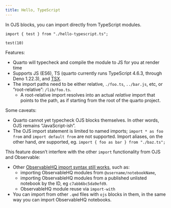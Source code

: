 ```yaml
---
title: Hello, TypeScript
---
```


In OJS blocks, you can import directly from TypeScript modules.

```ojs
import { test } from "./hello-typescript.ts";

test(10)
```

Features:

- Quarto will typecheck and compile the module to JS for you at render time
- Supports JS (ES6), TS (quarto currently runs TypeScript 4.6.3, through Deno 1.22.3), and [TSX](hello-tsx.qmd). 
- The import paths need to be either relative, `./foo.ts`, `../bar.js`, etc, or "root-relative": `/lib/foo.ts`.
  - A root-relative import resolves into an actual _relative_ import that points to the path, as if starting from the root of the quarto project.

Some caveats: 

- Quarto cannot yet typecheck OJS blocks themselves. In other words, OJS remains "JavaScript-ish".
- The OJS import statement is limited to named imports; `import * as foo from` and `import default from` are not supported. Import aliases, on the other hand, _are_ supported, eg. `import { foo as bar } from "./baz.ts";`

This feature doesn't interfere with the other `import` functionality from OJS and Observable:

- Other [ObservableHQ import syntax still works](https://observablehq.com/@observablehq/import), such as:
  - importing ObservableHQ modules from `@username/notebookName`,
  - importing ObservableHQ modules from a published unlisted notebook by the ID, eg `c7abb6bc5da9efd9`.
  - ObservableHQ module reuse via `import-with`
- You can import from other `.qmd` files with `ojs` blocks in them, in the same way you can import ObservableHQ notebooks.
